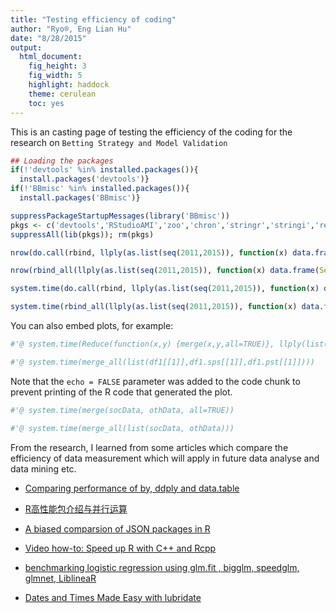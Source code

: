 ```yaml
---
title: "Testing efficiency of coding"
author: "Ryo®, Eng Lian Hu"
date: "8/28/2015"
output:
  html_document:
    fig_height: 3
    fig_width: 5
    highlight: haddock
    theme: cerulean
    toc: yes
---
```


This is an casting page of testing the efficiency of the coding for the research on `Betting Strategy and Model Validation`

```r
## Loading the packages
if(!'devtools' %in% installed.packages()){
  install.packages('devtools')}
if(!'BBmisc' %in% installed.packages()){
  install.packages('BBmisc')}

suppressPackageStartupMessages(library('BBmisc'))
pkgs <- c('devtools','RStudioAMI','zoo','chron','stringr','stringi','reshape','reshape2','data.table','sparkline','DT','plyr','dplyr','magrittr','parallel','foreach','memoise','manipulate','ggplot2','ggthemes','proto','extrafont','directlabels','PerformanceAnalytics','plotly','doMC','doParallel','BiocParallel','rvest','RSelenium','highlightHTML','knitr','rmarkdown','editR','scales','lubridate','tidyr','whisker','gtable','grid','gridExtra')
suppressAll(lib(pkgs)); rm(pkgs)
```

```r
nrow(do.call(rbind, llply(as.list(seq(2011,2015)), function(x) data.frame(Sess=x,read.csv(paste0(getwd(),'/datasets/',x,'.csv'))),.parallel=TRUE)))

nrow(rbind_all(llply(as.list(seq(2011,2015)), function(x) data.frame(Sess=x,read.csv(paste0(getwd(),'/datasets/',x,'.csv'))),.parallel=TRUE)))

system.time(do.call(rbind, llply(as.list(seq(2011,2015)), function(x) data.frame(Sess=x,read.csv(paste0(getwd(),'/datasets/',x,'.csv'))),.parallel=TRUE)))

system.time(rbind_all(llply(as.list(seq(2011,2015)), function(x) data.frame(Sess=x,read.csv(paste0(getwd(),'/datasets/',x,'.csv'))),.parallel=TRUE)))
```

You can also embed plots, for example:

```r
#'@ system.time(Reduce(function(x,y) {merge(x,y,all=TRUE)}, llply(list(df1,df1.sps,df1.pst),function(x) x[[1]])))

#'@ system.time(merge_all(list(df1[[1]],df1.sps[[1]],df1.pst[[1]])))
```

Note that the `echo = FALSE` parameter was added to the code chunk to prevent printing of the R code that generated the plot.

```r
#'@ system.time(merge(socData, othData, all=TRUE))

#'@ system.time(merge_all(list(socData, othData)))
```



  From the research, I learned from some articles which compare the efficiency of data measurement which will apply in future data analyse and data mining etc.

- [Comparing performance of by, ddply and data.table](http://www.r-bloggers.com/transforming-subsets-of-data-in-r-with-by-ddply-and-data-table/)

- [R高性能包介绍与并行运算](https://mp.weixin.qq.com/s?__biz=MzA3NDUxMjYzMA%3D%3D&mid=216065319&idx=1&sn=31af52816c7e8b937f15480c4d5f6e41&key=0acd51d81cb052bcbc420864d8003491eba2f4bbc722bf3a7bc7da0d59fefc64ea6fc32bdb33673eebd62f201cbc2190&ascene=7&uin=MjAwMTM4MjU0OA%3D%3D&devicetype=android-19&version=26020236&nettype=WIFI&pass_ticket=GdViEIR%2F5PLzVFnzLxc71K39ze4fb6VAwvFp1bhH3inbu5xBjyQ7BLEpDOrQhWZ1)

- [A biased comparsion of JSON packages in R](https://rstudio-pubs-static.s3.amazonaws.com/31702_9c22e3d1a0c44968a4a1f9656f1800ab.html)

- [Video how-to: Speed up R with C++ and Rcpp](http://www.computerworld.com/article/2961056/data-analytics/video-how-to-speed-up-r-with-c-plus-plus-and-rcpp-package.html)

- [benchmarking logistic regression using glm.fit , bigglm, speedglm, glmnet, LiblineaR](http://stackoverflow.com/questions/19532651/benchmarking-logistic-regression-using-glm-fit-bigglm-speedglm-glmnet-libli)

- [Dates and Times Made Easy with lubridate](http://www.jstatsoft.org/article/view/v040i03/v40i03.pdf)


